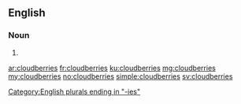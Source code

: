 ==English==

===Noun===
{{head|en|plural}}

# {{plural of|cloudberry|lang=en}}

[[Category:English plurals ending in "-ies"]]

[[ar:cloudberries]]
[[fr:cloudberries]]
[[ku:cloudberries]]
[[mg:cloudberries]]
[[my:cloudberries]]
[[no:cloudberries]]
[[simple:cloudberries]]
[[sv:cloudberries]]